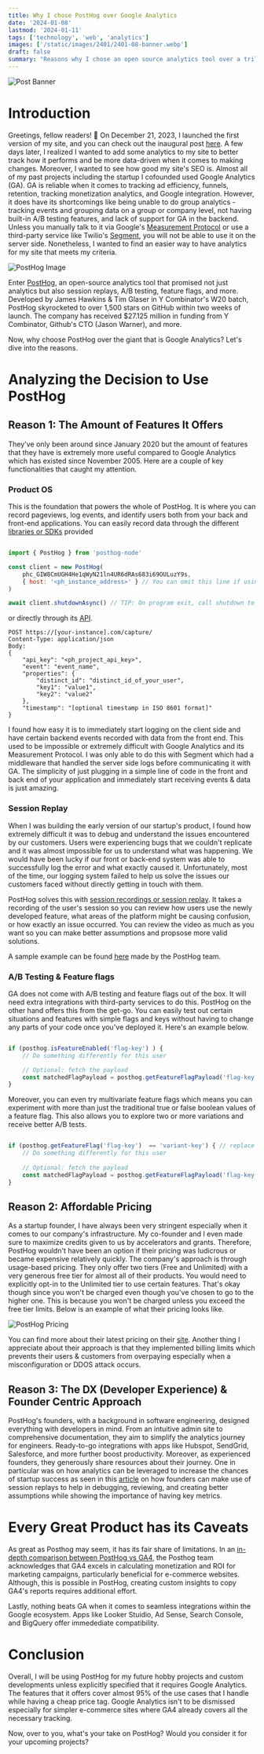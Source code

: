 ```yaml
---
title: Why I chose PostHog over Google Analytics
date: '2024-01-08'
lastmod: '2024-01-11'
tags: ['technology', 'web', 'analytics']
images: ['/static/images/2401/2401-08-banner.webp']
draft: false
summary: "Reasons why I chose an open source analytics tool over a trillion dollar company's battle-tested software."
---
```


![Post Banner](/static/images/2401/2401-08-banner.webp)

# Introduction

Greetings, fellow readers! 🚀 On December 21, 2023, I launched the first version of my site, and you can check out the inaugural post [here](https://francisaguilar.co/blog/231221-hello-world).
A few days later, I realized I wanted to add some analytics to my site to better track how it performs and be more data-driven when it comes to making changes.
Moreover, I wanted to see how good my site's SEO is. Almost all of my past projects including the startup I cofounded used Google Analytics (GA). 
GA is reliable when it comes to tracking ad efficiency, funnels, retention, tracking monetization analytics, and Google integration.
However, it does have its shortcomings like being unable to do group analytics - tracking events and grouping data on a group or company level, not having built-in A/B testing features,
and lack of support for GA in the backend. Unless you manually talk to it via Google's [Measurement Protocol](https://developers.google.com/analytics/devguides/collection/protocol/ga4)
or use a third-party service like Twilio's [Segment](https://segment.com/), you will not be able to use it on the server side. 
Nonetheless, I wanted to find an easier way to have analytics for my site that meets my criteria.

![PostHog Image](/static/images/2401/2401-posthog-image.webp)

Enter [PostHog](https://posthog.com/), an open-source analytics tool that promised not just analytics but also session replays, A/B testing, feature flags, and more. 
Developed by James Hawkins & Tim Glaser in Y Combinator's W20 batch, PostHog skyrocketed to over 1,500 stars on GitHub within two weeks of launch.
The company has received $27.125 million in funding from Y Combinator, Github's CTO (Jason Warner), and more.

Now, why choose PostHog over the giant that is Google Analytics? Let's dive into the reasons.

# Analyzing the Decision to Use PostHog

## Reason 1: The Amount of Features It Offers

They've only been around since January 2020 but the amount of features that they have is extremely more useful compared to Google Analytics which has existed since November 2005. 
Here are a couple of key functionalities that caught my attention.

### Product OS

This is the foundation that powers the whole of PostHog. It is where you can record pageviews, log events, and identify users both from your back and front-end applications.
You can easily record data through the different [libraries or SDKs](https://posthog.com/docs/getting-started/install?tab=sdks) provided 

``` javascript

import { PostHog } from 'posthog-node'

const client = new PostHog(
    phc_GIW8CmUGH4He1qWyN21ln4UR6dRAs683i69OULuzY9s,
    { host: '<ph_instance_address>' } // You can omit this line if using PostHog Cloud
)

await client.shutdownAsync() // TIP: On program exit, call shutdown to stop pending pollers and flush any remaining events

```

or directly through its [API](https://posthog.com/docs/getting-started/install?tab=api).

``` http
POST https://[your-instance].com/capture/
Content-Type: application/json
Body:
{
    "api_key": "<ph_project_api_key>",
    "event": "event_name",
    "properties": {
        "distinct_id": "distinct_id_of_your_user",
        "key1": "value1",
        "key2": "value2"
    },
    "timestamp": "[optional timestamp in ISO 8601 format]"
}

```

I found how easy it is to immediately start logging on the client side and have certain backend events recorded with data from the front end. 
This used to be impossible or extremely difficult with Google Analytics and its Measurement Protocol. 
I was only able to do this with Segment which had a middleware that handled the server side logs before communicating it with GA.
The simplicity of just plugging in a simple line of code in the front and back end of your application and immediately start receiving events & data is just amazing.

### Session Replay

When I was building the early version of our startup's product, I found how extremely difficult it was to debug and understand the issues encountered by our customers.
Users were experiencing bugs that we couldn't replicate and it was almost impossible for us to understand what was happening. 
We would have been lucky if our front or back-end system was able to successfully log the error and what exactly caused it. 
Unfortunately, most of the time, our logging system failed to help us solve the issues our customers faced without directly getting in touch with them.

PostHog solves this with [session recordings or session replay](https://posthog.com/docs/session-replay). 
It takes a recording of the user's session so you can review how users use the newly developed feature, what areas of the platform might be causing confusion, or how exactly an issue occurred.
You can review the video as much as you want so you can make better assumptions and propsose more valid solutions.

A sample example can be found [here](https://posthog.com/docs/session-replay/installation) made by the PostHog team.

### A/B Testing & Feature flags

GA does not come with A/B testing and feature flags out of the box. It will need extra integrations with third-party services to do this. PostHog on the other hand offers this from the get-go.
You can easily test out certain situations and features with simple flags and keys without having to change any parts of your code once you've deployed it. Here's an example below.

``` javascript

if (posthog.isFeatureEnabled('flag-key') ) {
    // Do something differently for this user

    // Optional: fetch the payload
    const matchedFlagPayload = posthog.getFeatureFlagPayload('flag-key')
}

```

Moreover, you can even try multivariate feature flags which means you can experiment with more than just the traditional true or false boolean values of a feature flag.
This also allows you to explore two or more variations and receive better A/B tests.

``` javascript

if (posthog.getFeatureFlag('flag-key')  == 'variant-key') { // replace 'variant-key' with the key of your variant
    // Do something differently for this user
    
    // Optional: fetch the payload
    const matchedFlagPayload = posthog.getFeatureFlagPayload('flag-key')
}

```

## Reason 2: Affordable Pricing

As a startup founder, I have always been very stringent especially when it comes to our company's infrastructure. 
My co-founder and I even made sure to maximize credits given to us by accelerators and grants. 
Therefore, PostHog wouldn't have been an option if their pricing was ludicrous or became expensive relatively quickly.
The company's approach is through usage-based pricing. They only offer two tiers (Free and Unlimited) with a very generous free tier for almost all of their products.
You would need to explicitly opt-in to the Unlimited tier to use certain features. That's okay though since you won't be charged even though you've chosen to go to the higher one.
This is because you won't be charged unless you exceed the free tier limits. Below is an example of what their pricing looks like.

![PostHog Pricing](/static/images/2401/2401-posthog-pricing.webp)

You can find more about their latest pricing on their [site](https://posthog.com/pricing). 
Another thing I appreciate about their approach is that they implemented billing limits which prevents their users & customers from overpaying especially when a misconfiguration or DDOS attack occurs.

## Reason 3: The DX (Developer Experience) & Founder Centric Approach

PostHog's founders, with a background in software engineering, designed everything with developers in mind. 
From an intuitive admin site to comprehensive documentation, they aim to simplify the analytics journey for engineers. 
Ready-to-go integrations with apps like Hubspot, SendGrid, Salesforce, and more further boost productivity.
Moreover, as experienced founders, they generously share resources about their journey. 
One in particular was on how analytics can be leveraged to increase the chances of startup success as seen in this [article](https://posthog.com/founders/early-stage-analytics) on how founders can make use of session replays to help in debugging, reviewing, and creating better assumptions while showing the importance of having key metrics.

# Every Great Product has its Caveats

As great as Posthog may seem, it has its fair share of limitations. 
In an [in-depth comparison between PostHog vs GA4](https://posthog.com/blog/posthog-vs-ga4), the Posthog team acknowledges that GA4 excels in calculating monetization and ROI for marketing campaigns, particularly beneficial for e-commerce websites. 
Although, this is possible in PostHog, creating custom insights to copy GA4's reports requires additional effort.

Lastly, nothing beats GA when it comes to seamless integrations within the Google ecosystem. Apps like Looker Stuidio, Ad Sense, Search Console, and BigQuery offer immedediate compatibility.

# Conclusion

Overall, I will be using PostHog for my future hobby projects and custom developments unless explicitly specified that it requires Google Analytics. 
The features that it offers cover almost 95% of the use cases that I handle while having a cheap price tag. 
Google Analytics isn't to be dismissed especially for simpler e-commerce sites where GA4 already covers all the necessary tracking.

Now, over to you, what's your take on PostHog? Would you consider it for your upcoming projects?